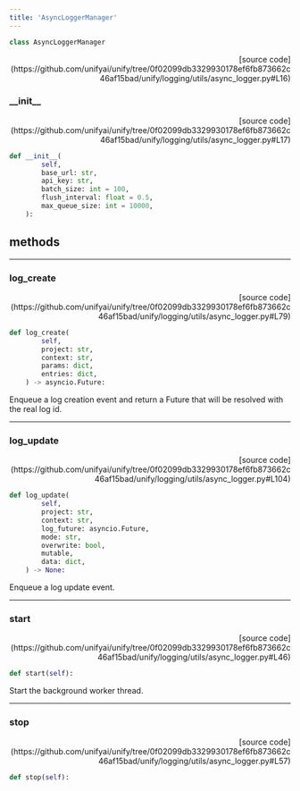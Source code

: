 ```yaml
---
title: 'AsyncLoggerManager'
---
```


```python
class AsyncLoggerManager
```

<p align="right">[source code](https://github.com/unifyai/unify/tree/0f02099db3329930178ef6fb873662c46af15bad/unify/logging/utils/async_logger.py#L16)</p>



### \_\_init\_\_

<p align="right">[source code](https://github.com/unifyai/unify/tree/0f02099db3329930178ef6fb873662c46af15bad/unify/logging/utils/async_logger.py#L17)</p>

```python
def __init__(
        self,
        base_url: str,
        api_key: str,
        batch_size: int = 100,
        flush_interval: float = 0.5,
        max_queue_size: int = 10000,
    ):
```



## methods

---

### log\_create

<p align="right">[source code](https://github.com/unifyai/unify/tree/0f02099db3329930178ef6fb873662c46af15bad/unify/logging/utils/async_logger.py#L79)</p>

```python
def log_create(
        self,
        project: str,
        context: str,
        params: dict,
        entries: dict,
    ) -> asyncio.Future:
```

Enqueue a log creation event and return a Future that will be resolved with the real log id.

---

### log\_update

<p align="right">[source code](https://github.com/unifyai/unify/tree/0f02099db3329930178ef6fb873662c46af15bad/unify/logging/utils/async_logger.py#L104)</p>

```python
def log_update(
        self,
        project: str,
        context: str,
        log_future: asyncio.Future,
        mode: str,
        overwrite: bool,
        mutable,
        data: dict,
    ) -> None:
```

Enqueue a log update event.

---

### start

<p align="right">[source code](https://github.com/unifyai/unify/tree/0f02099db3329930178ef6fb873662c46af15bad/unify/logging/utils/async_logger.py#L46)</p>

```python
def start(self):
```

Start the background worker thread.

---

### stop

<p align="right">[source code](https://github.com/unifyai/unify/tree/0f02099db3329930178ef6fb873662c46af15bad/unify/logging/utils/async_logger.py#L57)</p>

```python
def stop(self):
```

